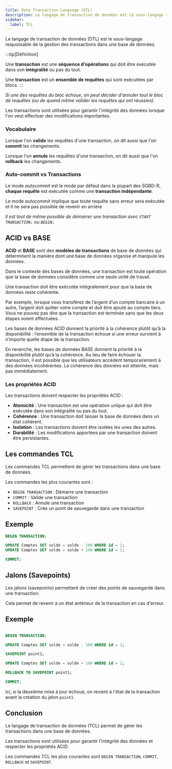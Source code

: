 ```yaml
---
title: Data Transaction Language (DTL)
description: Le langage de transaction de données est le sous-langage responsable de la gestion des transactions dans une base de données.
sidebar:
  label: TCL
---
```



<Slide title="Data Transaction Language (DTL)">

Le langage de transaction de données (DTL) est le sous-langage responsable de la gestion des transactions dans une base de données.

:::tip[Définition]

Une **transaction** est une **séquence d'opérations** qui doit être exécutée dans son **intégralité** ou pas du tout.

Une **transaction** est un **ensemble de requêtes** qui sont exécutées par blocs.
:::

_Si une des requêtes du bloc échoue, on peut décider d'annuler tout le bloc de requêtes (ou de quand même valider les requêtes qui ont réussies)._

Les transactions sont utilisées pour garantir l'intégrité des données lorsque l'on veut effectuer des modifications importantes.

### Vocabulaire

Lorsque l'on **valide** les requêtes d'une transaction, on dit aussi que l'on **commit** les changements.

Lorsque l'on **annule** les requêtes d'une transaction, on dit aussi que l'on **rollback** les changements.

### Auto-commit vs Transactions

Le mode _autocommit_ est le mode par défaut dans la plupart des SGBD-R, **chaque requête** est exécutée comme une **transaction indépendante**.

Le mode _autocommit_ implique que toute requête sans erreur sera exécutée et il ne sera pas possible de revenir en arrière

_Il est tout de même possible de démarrer une transaction avec `START TRANSACTION;` ou `BEGIN;`_


</Slide>
<Slide>

## ACID vs BASE

**ACID** et **BASE** sont des **modèles de transactions** de base de données qui déterminent la manière dont une base de données organise et manipule les données. 

Dans le contexte des bases de données, une transaction est toute opération que la base de données considère comme une seule unité de travail. 

Une transaction doit être exécutée intégralement pour que la base de données reste cohérente. 

Par exemple, lorsque vous transférez de l’argent d’un compte bancaire à un autre, l’argent doit quitter votre compte et doit être ajouté au compte tiers. Vous ne pouvez pas dire que la transaction est terminée sans que les deux étapes soient effectuées. 

Les bases de données ACID donnent la priorité à la cohérence plutôt qu’à la disponibilité : l’ensemble de la transaction échoue si une erreur survient à n’importe quelle étape de la transaction. 

En revanche, les bases de données BASE donnent la priorité à la disponibilité plutôt qu’à la cohérence. Au lieu de faire échouer la transaction, il est possible que les utilisateurs accèdent temporairement à des données incohérentes. La cohérence des données est atteinte, mais pas immédiatement.

### Les propriétés ACID

Les transactions doivent respecter les propriétés ACID :

- **Atomicité** : Une transaction est une opération unique qui doit être exécutée dans son intégralité ou pas du tout.
- **Cohérence** : Une transaction doit laisser la base de données dans un état cohérent.
- **Isolation** : Les transactions doivent être isolées les unes des autres.
- **Durabilité** : Les modifications apportées par une transaction doivent être persistantes.

</Slide>
<Slide>

## Les commandes TCL

Les commandes TCL permettent de gérer les transactions dans une base de données.

Les commandes les plus courantes sont :

- `BEGIN TRANSACTION` : Démarre une transaction
- `COMMIT` : Valide une transaction
- `ROLLBACK` : Annule une transaction
- `SAVEPOINT` : Crée un point de sauvegarde dans une transaction

</Slide>

<Slide>

## Exemple

```sql
BEGIN TRANSACTION;

UPDATE Comptes SET solde = solde - 100 WHERE id = 1;
UPDATE Comptes SET solde = solde + 100 WHERE id = 2;

COMMIT;
```

</Slide>
<Slide>

## Jalons (Savepoints)

Les jalons (savepoints) permettent de créer des points de sauvegarde dans une transaction.

Cela permet de revenir à un état antérieur de la transaction en cas d'erreur.

</Slide>
<Slide>

## Exemple

```sql

BEGIN TRANSACTION;

UPDATE Comptes SET solde = solde - 100 WHERE id = 1;

SAVEPOINT point1;

UPDATE Comptes SET solde = solde + 100 WHERE id = 2;

ROLLBACK TO SAVEPOINT point1;

COMMIT;

```

Ici, si la deuxième mise à jour échoue, on revient à l'état de la transaction avant la création du jalon `point1`.

</Slide>

<Slide>

## Conclusion

Le langage de transaction de données (TCL) permet de gérer les transactions dans une base de données.

Les transactions sont utilisées pour garantir l'intégrité des données et respecter les propriétés ACID.

Les commandes TCL les plus courantes sont `BEGIN TRANSACTION`, `COMMIT`, `ROLLBACK` et `SAVEPOINT`.

</Slide>
